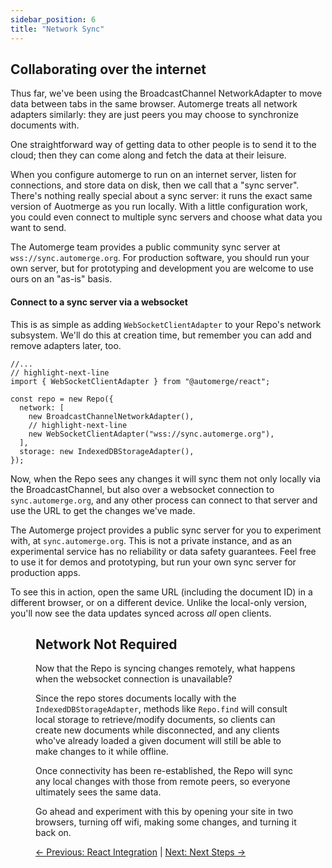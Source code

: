 ```yaml
---
sidebar_position: 6
title: "Network Sync"
---
```




## Collaborating over the internet

Thus far, we've been using the BroadcastChannel NetworkAdapter to move data between tabs in the same browser. Automerge treats all network adapters similarly: they are just peers you may choose to synchronize documents with.

One straightforward way of getting data to other people is to send it to the cloud; then they can come along and fetch the data at their leisure.

When you configure automerge to run on an internet server, listen for connections, and store data on disk, then we call that a "sync server". There's nothing really special about a sync server: it runs the exact same version of Auotmerge as you run locally. With a little configuration work, you could even connect to multiple sync servers and choose what data you want to send.

The Automerge team provides a public community sync server at `wss://sync.automerge.org`. For production software, you should run your own server, but for prototyping and development you are welcome to use ours on an "as-is" basis.

<Exercise>

#### Connect to a sync server via a websocket

This is as simple as adding `WebSocketClientAdapter` to your Repo's network subsystem. We'll do this at creation time, but remember you can add and remove adapters later, too.

<Solution>

```tsx title="src/main.tsx"
//...
// highlight-next-line
import { WebSocketClientAdapter } from "@automerge/react";

const repo = new Repo({
  network: [
    new BroadcastChannelNetworkAdapter(),
    // highlight-next-line
    new WebSocketClientAdapter("wss://sync.automerge.org"),
  ],
  storage: new IndexedDBStorageAdapter(),
});
```

</Solution>

</Exercise>

Now, when the Repo sees any changes it will sync them not only locally via the BroadcastChannel, but also over a websocket connection to `sync.automerge.org`, and any other process can connect to that server and use the URL to get the changes we've made.

<Admonition type="caution">

The Automerge project provides a public sync server for you to experiment with, at `sync.automerge.org`. This is not a private instance, and as an experimental service has no reliability or data safety guarantees. Feel free to use it for demos and prototyping, but run your own sync server for production apps.

</Admonition>

To see this in action, open the same URL (including the document ID) in a different browser, or on a different device. Unlike the local-only version, you'll now see the data updates synced across _all_ open clients.

<Figure
  src={taskListSync}
  alt='Screen capture of two browser windows side-by-side showing the same app titled "Automerge Task List". As the user clicks buttons, enters text or checks boxes in one window, their changes show up immediately in the other window.'
  caption="Local collaboration via the BroadcastChannelNetworkAdapter"
/>

## Network Not Required

Now that the Repo is syncing changes remotely, what happens when the websocket connection is unavailable?

Since the repo stores documents locally with the `IndexedDBStorageAdapter`, methods like `Repo.find` will consult local storage to retrieve/modify documents, so clients can create new documents while disconnected, and any clients who've already loaded a given document will still be able to make changes to it while offline.

Once connectivity has been re-established, the Repo will sync any local changes with those from remote peers, so everyone ultimately sees the same data.

Go ahead and experiment with this by opening your site in two browsers, turning off wifi, making some changes, and turning it back on.

[← Previous: React Integration](/docs/quickstart/react) | [Next: Next Steps →](/docs/quickstart/next-steps)
